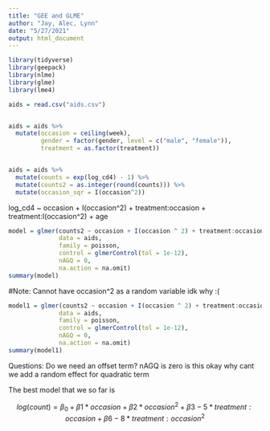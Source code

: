```yaml
---
title: "GEE and GLME"
author: "Jay, Alec, Lynn"
date: "5/27/2021"
output: html_document
---
```



```r
library(tidyverse)
library(geepack)
library(nlme)
library(glme)
library(lme4)
```



```r
aids = read.csv("aids.csv")


aids = aids %>% 
  mutate(occasion = ceiling(week),
         gender = factor(gender, level = c("male", "female")),
         treatment = as.factor(treatment))


aids = aids %>% 
  mutate(counts = exp(log_cd4) - 1) %>% 
  mutate(counts2 = as.integer(round(counts))) %>% 
  mutate(occasion_sqr = I(occasion^2))


```


log_cd4 ~ occasion + I(occasion^2) + 
             treatment:occasion + treatment:I(occasion^2)
               +  age
               
```r
model = glmer(counts2 ~ occasion + I(occasion ^ 2) + treatment:occasion + treatment:I(occasion^2) + age + (1 | id), 
              data = aids,
              family = poisson,
              control = glmerControl(tol = 1e-12),
              nAGQ = 0,
              na.action = na.omit)
summary(model)
```

#Note: Cannot have occasion^2 as a random variable  idk why :(

```r
model1 = glmer(counts2 ~ occasion + I(occasion ^ 2) + treatment:occasion + treatment:I(occasion^2) + age + (1 + occasion | id), 
              data = aids,
              family = poisson,
              control = glmerControl(tol = 1e-12),
              nAGQ = 0,
              na.action = na.omit)
summary(model1)
```

Questions: 
Do we need an offset term?
nAGQ is zero is this okay
why cant we add a random effect for quadratic term

The best model that we so far is 

$$log(count) = \beta_0 + \beta1*occasion + \beta2*occasion^2 + \beta3-5 * treatment:occasion + \beta6-8*treatment:occasion^2 $$

